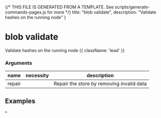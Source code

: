 {/* THIS FILE IS GENERATED FROM A TEMPLATE. See scripts/generate-commands-pages.js for more */}
    title: "blob validate",
    description: "Validate hashes on the running node"
}

<div className='not-prose mb-5'>
    <Breadcrumbs pages={[
        { name: 'Commands', href: '/docs/commands', current: false },
        { name: 'blob validate', href: '/docs/commands/blob-validate', current: true },
    ]} />
</div>

# blob validate

Validate hashes on the running node {{ className: 'lead' }}


### Arguments

| name | necessity | description |
| ---- | --------- | ----------- |
| repair  |  | Repair the store by removing invalid data |



## Examples

<CodeGroup title="SET">


```text {{ title: 'console' }}
> 
```






</CodeGroup>
